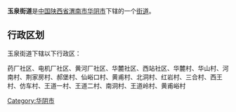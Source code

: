 {{中国乡级行政区
|行政区全称 = 玉泉街道
|景观照片文件名 = 
|景观照片描述 = 
|汉语拼音 =
|其他语言 = 
|其他语言名称 = 
|位置图文件名 = 
|位置图描述 = 
|自定义图片=
|上级行政区 = [[陕西省|陕西省]][[渭南市|渭南市]][[华阴市|华阴市]]
|行政区类别 = [[街道_(行政区划)|街道]]
|行政区划代码 = 
|行政区划 = 
|村委会 = 
|居委会 = 
|建置时间 = 
|领导职位 = 
|领导名称 = 
|政府驻地 = 
|毗邻 = 
|地理坐标 = 
|总面积 = 
|总人口 = 
|户籍人口 = 
|户籍人口年份 = 
|常住人口 = 
|常住人口年份 = 
|人口密度 = 
|GDP = 
|邮政编码 = 
|电话区号 = 
|官方网站 = 
|网站名称 = 
}}
'''玉泉街道'''是[[中华人民共和国|中国]][[陕西省|陕西省]][[渭南市|渭南市]][[华阴市|华阴市]]下辖的一个[[街道_(行政区划)|街道]]。

== 行政区划 ==
玉泉街道下辖以下行政区：

药厂社区、电机厂社区、黄河厂社区、华麓社区、西站社区、华麓村、华山村、河南村、荆家房村、郝堡村、仙峪口村、黄甫村、北洞村、红岩村、三合村、西王村、仿车村、王道一村、王道二村、南洞村、王道岭村、黄甫峪村

{{陕西小作品}}
{{华阴市行政区划}}

[[Category:华阴市|Category:华阴市]]